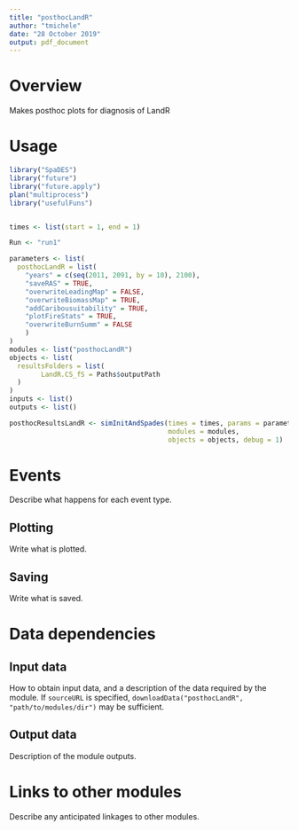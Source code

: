 ```yaml
---
title: "posthocLandR"
author: "tmichele"
date: "28 October 2019"
output: pdf_document
---
```


# Overview
Makes posthoc plots for diagnosis of LandR

# Usage

```r
library("SpaDES")
library("future")
library("future.apply")
plan("multiprocess")
library("usefulFuns")


times <- list(start = 1, end = 1)

Run <- "run1"

parameters <- list(
  posthocLandR = list(
    "years" = c(seq(2011, 2091, by = 10), 2100),
    "saveRAS" = TRUE,
    "overwriteLeadingMap" = FALSE,
    "overwriteBiomassMap" = TRUE,
    "addCaribousuitability" = TRUE,
    "plotFireStats" = TRUE,
    "overwriteBurnSumm" = FALSE
    )
)
modules <- list("posthocLandR")
objects <- list(
  resultsFolders = list(
        LandR.CS_fS = Paths$outputPath
  )
)
inputs <- list()
outputs <- list()

posthocResultsLandR <- simInitAndSpades(times = times, params = parameters, 
                                        modules = modules,
                                        objects = objects, debug = 1)

```

# Events

Describe what happens for each event type.

## Plotting

Write what is plotted.

## Saving

Write what is saved.

# Data dependencies

## Input data

How to obtain input data, and a description of the data required by the module.
If `sourceURL` is specified, `downloadData("posthocLandR", "path/to/modules/dir")` may be sufficient.

## Output data

Description of the module outputs.

# Links to other modules

Describe any anticipated linkages to other modules.

